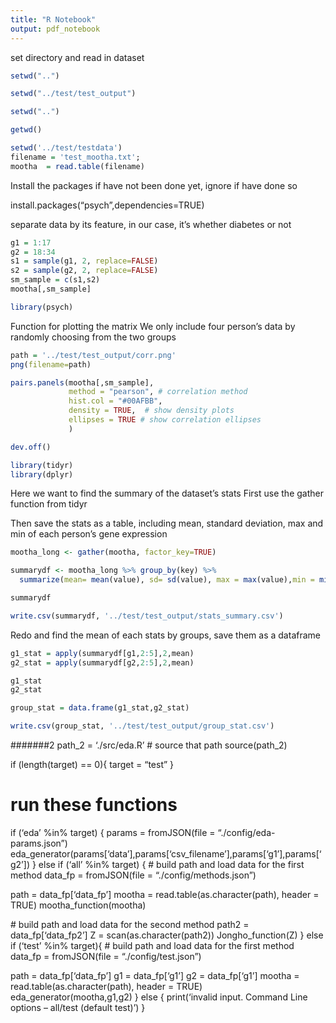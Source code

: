 ```yaml
---
title: "R Notebook"
output: pdf_notebook
---
```


set directory and read in dataset
```r
setwd("..")
```


```r
setwd("../test/test_output")
```

```r
setwd("..")
```

```r
getwd()
```

```r
setwd('../test/testdata')
filename = 'test_mootha.txt';
mootha  = read.table(filename)
```

Install the packages if have not been done yet, ignore if have done so

install.packages("psych",dependencies=TRUE)

separate data by its feature, in our case, it's whether diabetes or not
```r
g1 = 1:17
g2 = 18:34
s1 = sample(g1, 2, replace=FALSE)
s2 = sample(g2, 2, replace=FALSE)
sm_sample = c(s1,s2)
mootha[,sm_sample]
```
```r
library(psych)
```

Function for plotting the matrix
We only include four person's data by randomly choosing from the two groups
```r
path = '../test/test_output/corr.png'
png(filename=path)

pairs.panels(mootha[,sm_sample], 
             method = "pearson", # correlation method
             hist.col = "#00AFBB",
             density = TRUE,  # show density plots
             ellipses = TRUE # show correlation ellipses
             )

dev.off()
```


```r
library(tidyr)
library(dplyr)
```
Here we want to find the summary of the dataset's stats
First use the gather function from tidyr

Then save the stats as a table, including mean, standard deviation, max and min of each person's gene expression
```r
mootha_long <- gather(mootha, factor_key=TRUE)

summarydf <- mootha_long %>% group_by(key) %>%
  summarize(mean= mean(value), sd= sd(value), max = max(value),min = min(value))

summarydf
```

```r
write.csv(summarydf, '../test/test_output/stats_summary.csv')
```

Redo and find the mean of each stats by groups, save them as a dataframe
```r
g1_stat = apply(summarydf[g1,2:5],2,mean)
g2_stat = apply(summarydf[g2,2:5],2,mean)

g1_stat
g2_stat

group_stat = data.frame(g1_stat,g2_stat)
```

```r
write.csv(group_stat, '../test/test_output/group_stat.csv')
```



#######2
path_2 = './src/eda.R'
# source that path
source(path_2)

if (length(target) == 0){
  target = "test"
}

# run these functions
if ('eda' %in% target) {
  params = fromJSON(file = "./config/eda-params.json")
  eda_generator(params['data'],params['csv_filename'],params['g1'],params['g2'])
} else if ('all' %in% target) {
  # build path and load data for the first method
  data_fp = fromJSON(file = "./config/methods.json")
  
  path = data_fp['data_fp']
  mootha  = read.table(as.character(path), header = TRUE)
  mootha_function(mootha)
  
  # build path and load data for the second method
  path2 = data_fp['data_fp2']
  Z = scan(as.character(path2))
  Jongho_function(Z)
} else if ('test' %in% target){
  # build path and load data for the first method
  data_fp = fromJSON(file = "./config/test.json")
  
  path = data_fp['data_fp']
  g1 = data_fp['g1']
  g2 = data_fp['g1']
  mootha  = read.table(as.character(path), header = TRUE)
  eda_generator(mootha,g1,g2)
} else {
  print('invalid input. Command Line options -- all/test (default test)')
}




